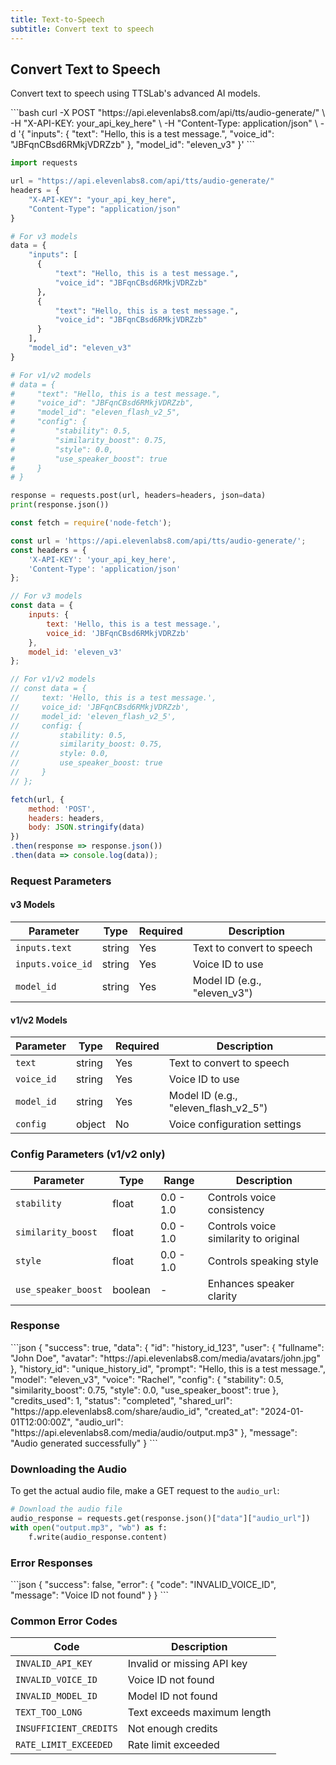 ```yaml
---
title: Text-to-Speech
subtitle: Convert text to speech
---
```


## Convert Text to Speech

Convert text to speech using TTSLab's advanced AI models.

<RequestExample>
```bash
curl -X POST "https://api.elevenlabs8.com/api/tts/audio-generate/" \
  -H "X-API-KEY: your_api_key_here" \
  -H "Content-Type: application/json" \
  -d '{
    "inputs": {
      "text": "Hello, this is a test message.",
      "voice_id": "JBFqnCBsd6RMkjVDRZzb"
    },
    "model_id": "eleven_v3"
  }'
```

```python
import requests

url = "https://api.elevenlabs8.com/api/tts/audio-generate/"
headers = {
    "X-API-KEY": "your_api_key_here",
    "Content-Type": "application/json"
}

# For v3 models
data = {
    "inputs": [
      {
          "text": "Hello, this is a test message.",
          "voice_id": "JBFqnCBsd6RMkjVDRZzb"
      },
      {
          "text": "Hello, this is a test message.",
          "voice_id": "JBFqnCBsd6RMkjVDRZzb"
      }
    ],
    "model_id": "eleven_v3"
}

# For v1/v2 models
# data = {
#     "text": "Hello, this is a test message.",
#     "voice_id": "JBFqnCBsd6RMkjVDRZzb",
#     "model_id": "eleven_flash_v2_5",
#     "config": {
#         "stability": 0.5,
#         "similarity_boost": 0.75,
#         "style": 0.0,
#         "use_speaker_boost": true
#     }
# }

response = requests.post(url, headers=headers, json=data)
print(response.json())
```

```javascript
const fetch = require('node-fetch');

const url = 'https://api.elevenlabs8.com/api/tts/audio-generate/';
const headers = {
    'X-API-KEY': 'your_api_key_here',
    'Content-Type': 'application/json'
};

// For v3 models
const data = {
    inputs: {
        text: 'Hello, this is a test message.',
        voice_id: 'JBFqnCBsd6RMkjVDRZzb'
    },
    model_id: 'eleven_v3'
};

// For v1/v2 models
// const data = {
//     text: 'Hello, this is a test message.',
//     voice_id: 'JBFqnCBsd6RMkjVDRZzb',
//     model_id: 'eleven_flash_v2_5',
//     config: {
//         stability: 0.5,
//         similarity_boost: 0.75,
//         style: 0.0,
//         use_speaker_boost: true
//     }
// };

fetch(url, {
    method: 'POST',
    headers: headers,
    body: JSON.stringify(data)
})
.then(response => response.json())
.then(data => console.log(data));
```
</RequestExample>

### Request Parameters

#### v3 Models
| Parameter | Type | Required | Description |
|-----------|------|----------|-------------|
| `inputs.text` | string | Yes | Text to convert to speech |
| `inputs.voice_id` | string | Yes | Voice ID to use |
| `model_id` | string | Yes | Model ID (e.g., "eleven_v3") |

#### v1/v2 Models
| Parameter | Type | Required | Description |
|-----------|------|----------|-------------|
| `text` | string | Yes | Text to convert to speech |
| `voice_id` | string | Yes | Voice ID to use |
| `model_id` | string | Yes | Model ID (e.g., "eleven_flash_v2_5") |
| `config` | object | No | Voice configuration settings |

### Config Parameters (v1/v2 only)

| Parameter | Type | Range | Description |
|-----------|------|-------|-------------|
| `stability` | float | 0.0 - 1.0 | Controls voice consistency |
| `similarity_boost` | float | 0.0 - 1.0 | Controls voice similarity to original |
| `style` | float | 0.0 - 1.0 | Controls speaking style |
| `use_speaker_boost` | boolean | - | Enhances speaker clarity |

### Response

<ResponseExample>
```json
{
  "success": true,
  "data": {
    "id": "history_id_123",
    "user": {
      "fullname": "John Doe",
      "avatar": "https://api.elevenlabs8.com/media/avatars/john.jpg"
    },
    "history_id": "unique_history_id",
    "prompt": "Hello, this is a test message.",
    "model": "eleven_v3",
    "voice": "Rachel",
    "config": {
      "stability": 0.5,
      "similarity_boost": 0.75,
      "style": 0.0,
      "use_speaker_boost": true
    },
    "credits_used": 1,
    "status": "completed",
    "shared_url": "https://app.elevenlabs8.com/share/audio_id",
    "created_at": "2024-01-01T12:00:00Z",
    "audio_url": "https://api.elevenlabs8.com/media/audio/output.mp3"
  },
  "message": "Audio generated successfully"
}
```
</ResponseExample>

### Downloading the Audio

To get the actual audio file, make a GET request to the `audio_url`:

```python
# Download the audio file
audio_response = requests.get(response.json()["data"]["audio_url"])
with open("output.mp3", "wb") as f:
    f.write(audio_response.content)
```

### Error Responses

<ResponseExample>
```json
{
  "success": false,
  "error": {
    "code": "INVALID_VOICE_ID",
    "message": "Voice ID not found"
  }
}
```
</ResponseExample>

### Common Error Codes

| Code | Description |
|------|-------------|
| `INVALID_API_KEY` | Invalid or missing API key |
| `INVALID_VOICE_ID` | Voice ID not found |
| `INVALID_MODEL_ID` | Model ID not found |
| `TEXT_TOO_LONG` | Text exceeds maximum length |
| `INSUFFICIENT_CREDITS` | Not enough credits |
| `RATE_LIMIT_EXCEEDED` | Rate limit exceeded |
